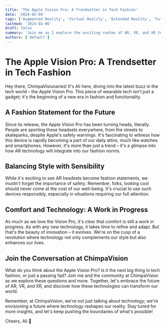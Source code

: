 ```yaml
---
title: 'The Apple Vision Pro: A Trendsetter in Tech Fashion'
date: '2024-02-04'
tags: ['Augmented Reality', 'Virtual Reality', 'Extended Reality', 'Future Technologies']
lastmod: '2024-02-06'
draft: false
summary: 'Join me as I explore the exciting realms of AR, VR, and XR technologies. Discover how these innovations could revolutionize our world, and share in my vision of a tech-empowered future.'
authors: ['default']
---
```


# The Apple Vision Pro: A Trendsetter in Tech Fashion

Hey there, ChimpaVisionaries! It's Ali here, diving into the latest buzz in the tech world – the Apple Vision Pro. This piece of wearable tech isn't just a gadget; it's the beginning of a new era in fashion and functionality.

## A Fashion Statement for the Future

Since its release, the Apple Vision Pro has been turning heads, literally. People are sporting these headsets everywhere, from the streets to skateparks, despite Apple's safety warnings. It's fascinating to witness how this device is rapidly becoming a part of our daily attire, much like watches and smartphones. However, it's more than just a trend – it's a glimpse into how AR technology will integrate into our fashion norms.

## Balancing Style with Sensibility

While it's exciting to see AR headsets become fashion statements, we mustn't forget the importance of safety. Remember, folks, looking cool should never come at the cost of our well-being. It's crucial to use such devices responsibly, especially in situations requiring our full attention.

## Comfort and Technology: A Work in Progress

As much as we love the Vision Pro, it's clear that comfort is still a work in progress. As with any new technology, it takes time to refine and adapt. But that's the beauty of innovation – it evolves. We're on the cusp of a revolution where technology not only complements our style but also enhances our lives.

## Join the Conversation at ChimpaVision

What do you think about the Apple Vision Pro? Is it the next big thing in tech fashion, or just a passing fad? Join me and the community at ChimpaVision as we explore these questions and more. Together, let's embrace the future of AR, VR, and XR, and discover how these technologies can transform our world.

Remember, at ChimpaVision, we're not just talking about technology; we're envisioning a future where technology reshapes our reality. Stay tuned for more insights, and let's keep pushing the boundaries of what's possible!

Cheers,
Ali 🌌
